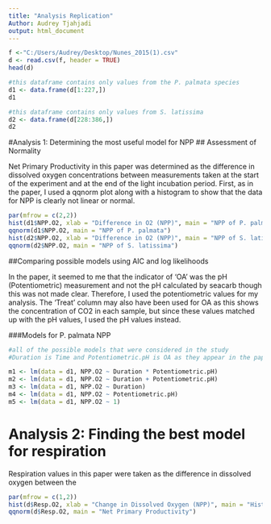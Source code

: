 ```yaml
---
title: "Analysis Replication"
Author: Audrey Tjahjadi
output: html_document
---
```


```r
f <-"C:/Users/Audrey/Desktop/Nunes_2015(1).csv"
d <- read.csv(f, header = TRUE)
head(d)
```

```r
#this dataframe contains only values from the P. palmata species
d1 <- data.frame(d[1:227,])
d1
```
```r
#this dataframe contains only values from S. latissima
d2 <- data.frame(d[228:386,])
d2
```

#Analysis 1: Determining the most useful model for NPP
## Assessment of Normality

Net Primary Productivity in this paper was determined as the difference in dissolved oxygen concentrations between measurements taken at the start of the experiment and at the end of the light incubation period.
First, as in the paper, I used a qqnorm plot along with a histogram to show that the data for NPP is clearly not linear or normal.  

```r
par(mfrow = c(2,2))
hist(d1$NPP.O2, xlab = "Difference in O2 (NPP)", main = "NPP of P. palmata")
qqnorm(d1$NPP.O2, main = "NPP of P. palmata")
hist(d2$NPP.O2, xlab = "Difference in O2 (NPP)", main = "NPP of S. latissima")
qqnorm(d2$NPP.O2, main = "NPP of S. latissima")
```

##Comparing possible models using AIC and log likelihoods

In the paper, it seemed to me that the indicator of 'OA' was the pH (Potentiometric) measurement and not the pH calculated by seacarb though this was not made clear. Therefore, I used the potentiometric values for my analysis. The 'Treat' column may also have been used for OA as this shows the concentration of CO2 in each sample, but since these values matched up with the pH values, I used the pH values instead. 

###Models for P. palmata NPP

```r
#all of the possible models that were considered in the study 
#Duration is Time and Potentiometric.pH is OA as they appear in the paper.

m1 <- lm(data = d1, NPP.O2 ~ Duration * Potentiometric.pH)
m2 <- lm(data = d1, NPP.O2 ~ Duration + Potentiometric.pH)
m3 <- lm(data = d1, NPP.O2 ~ Duration)
m4 <- lm(data = d1, NPP.O2 ~ Potentiometric.pH)
m5 <- lm(data = d1, NPP.O2 ~ 1)
```


# Analysis 2: Finding the best model for respiration

Respiration values in this paper were taken as the difference in dissolved oxygen between the 


```r
par(mfrow = c(1,2))
hist(d$Resp.O2, xlab = "Change in Dissolved Oxygen (NPP)", main = "Histogram of NPP")
qqnorm(d$Resp.O2, main = "Net Primary Productivity")
```


